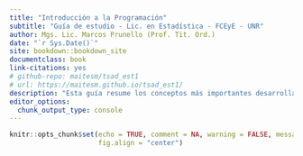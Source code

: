 ```yaml
--- 
title: "Introducción a la Programación"
subtitle: "Guía de estudio - Lic. en Estadística - FCEyE - UNR"
author: Mgs. Lic. Marcos Prunello (Prof. Tit. Ord.)
date: "`r Sys.Date()`"
site: bookdown::bookdown_site
documentclass: book
link-citations: yes
# github-repo: maitesm/tsad_est1
# url: https://maitesm.github.io/tsad_est1/
description: "Esta guía resume los conceptos más importantes desarrollados en la asignatura Introducción a la Programación de la Licenciatura en Estadística (Facultad de Ciencias Económicas y Estadstica, Universidad Nacional de Rosario)."
editor_options: 
  chunk_output_type: console
---
```


```r
knitr::opts_chunk$set(echo = TRUE, comment = NA, warning = FALSE, message = FALSE, 
                      fig.align = "center")
```

<!-- 
Inicialmetne no me andaba este estilo para el bookdown, dps de correr esto anduvo:
remotes::install_github("rstudio/bslib")
install.packages("downlit")
remotes::install_github("rstudio/bookdown")
Change the _output.yaml to the following:
-->
